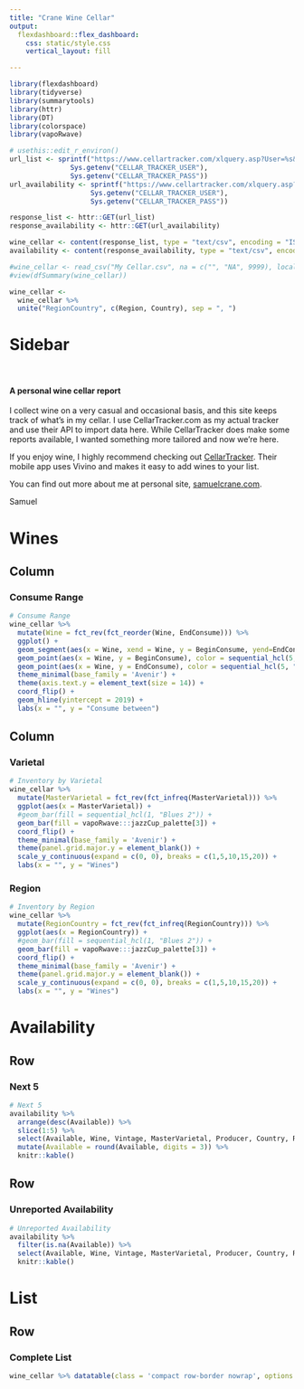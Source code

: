 ```yaml
---
title: "Crane Wine Cellar"
output: 
  flexdashboard::flex_dashboard:
    css: static/style.css
    vertical_layout: fill

---
```


<!--html_preserve-->
<style>
@import url('https://fonts.googleapis.com/css?family=Caveat|Source+Sans+Pro&display=swap');
</style>
<!--/html_preserve-->

```r
library(flexdashboard)
library(tidyverse)
library(summarytools)
library(httr)
library(DT)
library(colorspace)
library(vapoRwave)
```

```r
# usethis::edit_r_environ()
url_list <- sprintf("https://www.cellartracker.com/xlquery.asp?User=%s&Password=%s&Format=csv&Table=List", 
               Sys.getenv("CELLAR_TRACKER_USER"), 
               Sys.getenv("CELLAR_TRACKER_PASS"))
url_availability <- sprintf("https://www.cellartracker.com/xlquery.asp?User=%s&Password=%s&Format=csv&Table=Availability", 
                    Sys.getenv("CELLAR_TRACKER_USER"), 
                    Sys.getenv("CELLAR_TRACKER_PASS"))

response_list <- httr::GET(url_list)
response_availability <- httr::GET(url_availability)

wine_cellar <- content(response_list, type = "text/csv", encoding = "ISO-8859-1")
availability <- content(response_availability, type = "text/csv", encoding = "ISO-8859-1")

#wine_cellar <- read_csv("My Cellar.csv", na = c("", "NA", 9999), locale = locale(encoding = "ISO-8859-1"))
#view(dfSummary(wine_cellar))

wine_cellar <- 
  wine_cellar %>% 
  unite("RegionCountry", c(Region, Country), sep = ", ")
```

Sidebar {.sidebar}
=======================================================================

<br />

#### A personal wine cellar report
I collect wine on a very casual and occasional basis, and this site keeps track of what's in my cellar. I use CellarTracker.com as my actual tracker and use their API to import data here. While CellarTracker does make some reports available, I wanted something more tailored and now we're here.  

If you enjoy wine, I highly recommend checking out [CellarTracker](https://www.cellartracker.com/). Their mobile app uses Vivino and makes it easy to add wines to your list. 

You can find out more about me at personal site, [samuelcrane.com](https://www.samuelcrane.com/).

<div class="signature">Samuel</div>

Wines 
=======================================================================

Column {data-width=600}
-----------------------------------------------------------------------

### Consume Range

```r
# Consume Range
wine_cellar %>% 
  mutate(Wine = fct_rev(fct_reorder(Wine, EndConsume))) %>%
  ggplot() +
  geom_segment(aes(x = Wine, xend = Wine, y = BeginConsume, yend=EndConsume), color = "grey") +
  geom_point(aes(x = Wine, y = BeginConsume), color = sequential_hcl(5, "Blues 2")[3], size = 3 ) +
  geom_point(aes(x = Wine, y = EndConsume), color = sequential_hcl(5, "Blues 2")[1], size = 3 ) +
  theme_minimal(base_family = 'Avenir') +
  theme(axis.text.y = element_text(size = 14)) +
  coord_flip() +
  geom_hline(yintercept = 2019) +
  labs(x = "", y = "Consume between")
```

Column {data-width=400}
-----------------------------------------------------------------------
   
### Varietal

```r
# Inventory by Varietal
wine_cellar %>% 
  mutate(MasterVarietal = fct_rev(fct_infreq(MasterVarietal))) %>%
  ggplot(aes(x = MasterVarietal)) +
  #geom_bar(fill = sequential_hcl(1, "Blues 2")) +
  geom_bar(fill = vapoRwave:::jazzCup_palette[3]) +
  coord_flip() +
  theme_minimal(base_family = 'Avenir') +
  theme(panel.grid.major.y = element_blank()) +
  scale_y_continuous(expand = c(0, 0), breaks = c(1,5,10,15,20)) +
  labs(x = "", y = "Wines")
```   
    
### Region

```r
# Inventory by Region
wine_cellar %>% 
  mutate(RegionCountry = fct_rev(fct_infreq(RegionCountry))) %>%
  ggplot(aes(x = RegionCountry)) +
  #geom_bar(fill = sequential_hcl(1, "Blues 2")) +
  geom_bar(fill = vapoRwave:::jazzCup_palette[3]) +
  coord_flip() +
  theme_minimal(base_family = 'Avenir') +
  theme(panel.grid.major.y = element_blank()) +
  scale_y_continuous(expand = c(0, 0), breaks = c(1,5,10,15,20)) +
  labs(x = "", y = "Wines")
```

Availability {data-orientation=rows}
=======================================================================

Row {data-height=200}
-----------------------------------------------------------------------
   
### Next 5

```r
# Next 5
availability %>% 
  arrange(desc(Available)) %>% 
  slice(1:5) %>% 
  select(Available, Wine, Vintage, MasterVarietal, Producer, Country, Region, CScore, ComBegin, ComEnd) %>% 
  mutate(Available = round(Available, digits = 3)) %>% 
  knitr::kable()
```   
    
Row
-----------------------------------------------------------------------

### Unreported Availability

```r
# Unreported Availability
availability %>% 
  filter(is.na(Available)) %>% 
  select(Available, Wine, Vintage, MasterVarietal, Producer, Country, Region, CScore) %>% 
  knitr::kable()
```

List {data-orientation=rows}
=======================================================================

Row {data-height=650}
-----------------------------------------------------------------------

### Complete List

```r
wine_cellar %>% datatable(class = 'compact row-border nowrap', options = list(pageLength = 20))
```
